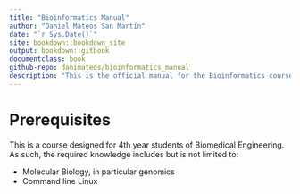 ```yaml
--- 
title: "Bioinformatics Manual"
author: "Daniel Mateos San Martín"
date: "`r Sys.Date()`"
site: bookdown::bookdown_site
output: bookdown::gitbook
documentclass: book
github-repo: danimateos/bioinformatics_manual
description: "This is the official manual for the Bioinformatics course taught at the CEU San Pablo Bioengineering degree."
---
```


# Prerequisites
  
This is a course designed for 4th year students of Biomedical Engineering. As such, the required knowledge includes but is not limited to:

- Molecular Biology, in particular genomics
- Command line Linux 
